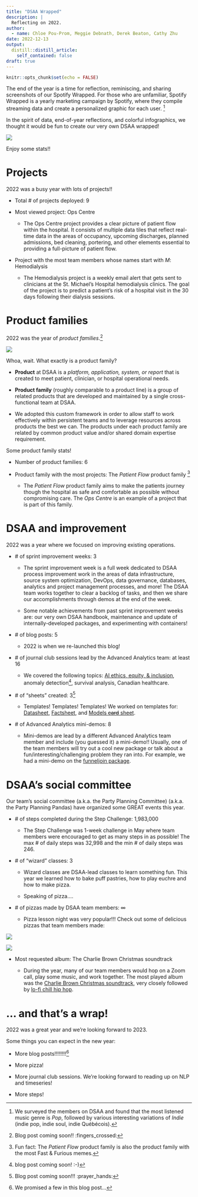 ```yaml
---
title: "DSAA Wrapped"
description: |
  Reflecting on 2022.
author:
  - name: Chloe Pou-Prom, Meggie Debnath, Derek Beaton, Cathy Zhu
date: 2022-12-13
output:
  distill::distill_article:
    self_contained: false
draft: true
---
```



```r
knitr::opts_chunk$set(echo = FALSE)
```

The end of the year is a time for reflection, reminiscing, and sharing screenshots of our Spotify Wrapped. For those who are unfamiliar, Spotify Wrapped is a yearly marketing campaign by Spotify, where they compile streaming data and create a personalized graphic for each user. ^[We surveyed the members on DSAA and found that the most listened music genre is _Pop_, followed by various interesting variations of _Indie_ (indie pop, indie soul, indie Québécois).] 

In the spirit of data, end-of-year reflections, and colorful infographics, we thought it would be fun to create our very own DSAA wrapped!

![](dsaa_wrapped.PNG)

Enjoy some stats!!

# Projects

2022 was a busy year with lots of projects!!

- Total \# of projects deployed: 9

- Most viewed project: Ops Centre

    - The Ops Centre project provides a clear picture of patient flow within the hospital. It consists of multiple data tiles that reflect real-time data in the areas of occupancy, upcoming discharges, planned admissions, bed cleaning, portering, and other elements essential to providing a full-picture of patient flow.
    
- Project with the most team members whose names start with _M_: Hemodialysis

    - The Hemodialysis project is a weekly email alert that gets sent to clinicians at the St. Michael's Hospital hemodialysis clinics. The goal of the project is to predict a patient's risk of a hospital visit in the 30 days following their dialysis sessions.
    

# Product families

2022 was the year of _product families_.^[Blog post coming soon!! :fingers_crossed:]

![](https://slack-imgs.com/?c=1&o1=ro&url=https%3A%2F%2Fimages.squarespace-cdn.com%2Fcontent%2Fv1%2F58b3cae5d1758e0132a008c6%2F1582078446179-VU0VAYNPOV4P3JIBKNIY%2FIt%2527s%2BAbout%2BFamily%2BLogo%2B1500.png%3Fformat%3D1000w)

Whoa, wait. What exactly is a product family? 

- **Product** at DSAA is a _platform, application, system, or report_ that is created to meet patient, clinician, or hospital operational needs.

- **Product family** (roughly comparable to a product line) is a group of related products that are developed and maintained by a single cross-functional team at DSAA. 

- We adopted this custom framework in order to allow staff to work effectively within persistent teams and to leverage resources across products the best we can. The products under each product family are related by common product value and/or shared domain expertise requirement.


Some product family stats!

- Number of product families: 6

- Product family with the most projects: The _Patient Flow_ product family ^[Fun fact: The _Patient Flow_ product family is also the product family with the most Fast & Furious memes.]

    - The _Patient Flow_ product family aims to make the patients journey though the hospital as safe and comfortable as possible without compromising care. The _Ops Centre_ is an example of a project that is part of this family.

# DSAA and improvement

2022 was a year where we focused on improving existing operations.

- \# of sprint improvement weeks: 3

    - The sprint improvement week is a full week dedicated to DSAA process improvement work in the areas of data infrastructure, source system optimization, DevOps, data governance, databases, analytics and project management processes, and more! The DSAA team works together to clear a backlog of tasks, and then we share our accomplishments through demos at the end of the week.
    
    - Some notable achievements from past sprint improvement weeks are: our very own DSAA handbook, maintenance and update of internally-developed packages, and experimenting with containers!
    
- \# of blog posts: 5
  
    - 2022 is when we re-launched this blog! 
    
- \# of journal club sessions lead by the Advanced Analytics team: at least 16

    - We covered the following topics: [AI ethics, equity, & inclusion](https://github.com/LKS-CHART/AA_journal_club/tree/main/2022_01_Ethics_Bias_Inclusion), anomaly detection^[blog post coming soon! :-)], survival analysis, Canadian healthcare.
    
- \# of "sheets" created: 3^[Blog post coming soon!!! :prayer_hands:]

    - Templates! Templates! Templates! We worked on templates for: [Datasheet](https://arxiv.org/abs/1803.09010), [Factsheet](https://aifs360.mybluemix.net/examples), and [Models ~~card~~ sheet](https://vetiver.rstudio.com/learn-more/model-card.html).

- \# of Advanced Analytics mini-demos: 8

    - Mini-demos are lead by a different Advanced Analytics team member and include (you guessed it) a mini-demo!! Usually, one of the team members will try out a cool new package or talk about a fun/interesting/challenging problem they ran into. For example, we had a mini-demo on the [funneljoin package](https://lks-chart.github.io/blog/posts/2022-08-12-putting-the-fun-in-funneljoin/).
    
# DSAA's social committee

Our team's social committee (a.k.a. the Party Planning Committee) (a.k.a. the Party Planning Pandas) have organized some GREAT events this year.

- \# of steps completed during the Step Challenge: 1,983,000

    - The Step Challenge was 1-week challenge in May where team members were encouraged to get as many steps in as possible! The max \# of daily steps was 32,998 and the min \# of daily steps was 246.
    
- \# of "wizard" classes: 3

    - Wizard classes are DSAA-lead classes to learn something fun. This year we learned how to bake puff pastries, how to play euchre and how to make pizza.
    
    - Speaking of pizza....
    
- \# of pizzas made by DSAA team members: $\infty$

    - Pizza lesson night was very popular!!! Check out some of delicious pizzas that team members made:
    
![](pizza_kayla.jpg)

![](pizza_meggie.jpg)

- Most requested album: The Charlie Brown Christmas soundtrack

    - During the year, many of our team members would hop on a Zoom call, play some music, and work together. The most played album was the [Charlie Brown Christmas soundtrack](https://open.spotify.com/album/2XnNY3GEkbWHor5kyvXLu4?si=d6403b3e25044832), very closely followed by [lo-fi chill hip hop](https://open.spotify.com/playlist/0vvXsWCC9xrXsKd4FyS8kM?si=d7adae6166e04ef2).
    
  
# ... and that's a wrap!

2022 was a great year and we're looking forward to 2023.

Some things you can expect in the new year:

- More blog posts!!!!!!!!^[We promised a few in this blog post...]

- More pizza!

- More journal club sessions. We're looking forward to reading up on NLP and timeseries!

- More steps!